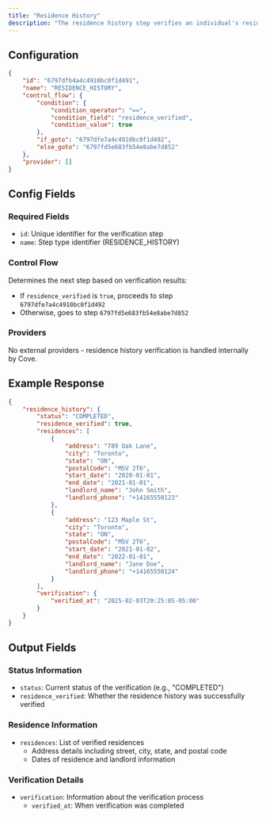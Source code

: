 ```yaml
---
title: "Residence History"
description: "The residence history step verifies an individual's residential history through document verification."
---
```


## Configuration

```json
{
    "id": "6797dfb4a4c4910bc0f1d491",
    "name": "RESIDENCE_HISTORY",
    "control_flow": {
        "condition": {
            "condition_operator": "==",
            "condition_field": "residence_verified",
            "condition_value": true
        },
        "if_goto": "6797dfe7a4c4910bc0f1d492",
        "else_goto": "6797fd5e683fb54e8abe7d852"
    },
    "provider": []
}
```

## Config Fields

### Required Fields
- `id`: Unique identifier for the verification step
- `name`: Step type identifier (RESIDENCE_HISTORY)

### Control Flow
Determines the next step based on verification results:
- If `residence_verified` is `true`, proceeds to step `6797dfe7a4c4910bc0f1d492`
- Otherwise, goes to step `6797fd5e683fb54e8abe7d852`

### Providers
No external providers - residence history verification is handled internally by Cove.

## Example Response

```json
{
    "residence_history": {
        "status": "COMPLETED",
        "residence_verified": true,
        "residences": [
            {
                "address": "789 Oak Lane",
                "city": "Toronto",
                "state": "ON",
                "postalCode": "M5V 2T6",
                "start_date": "2020-01-01",
                "end_date": "2021-01-01",
                "landlord_name": "John Smith",
                "landlord_phone": "+14165550123"
            },
            {
                "address": "123 Maple St",
                "city": "Toronto",
                "state": "ON",
                "postalCode": "M5V 2T6",
                "start_date": "2021-01-02",
                "end_date": "2022-01-01",
                "landlord_name": "Jane Doe",
                "landlord_phone": "+14165550124"
            }
        ],
        "verification": {
            "verified_at": "2025-02-03T20:25:05-05:00"
        }
    }
}
```

## Output Fields

### Status Information
- `status`: Current status of the verification (e.g., "COMPLETED")
- `residence_verified`: Whether the residence history was successfully verified

### Residence Information
- `residences`: List of verified residences
  - Address details including street, city, state, and postal code
  - Dates of residence and landlord information

### Verification Details
- `verification`: Information about the verification process
  - `verified_at`: When verification was completed
